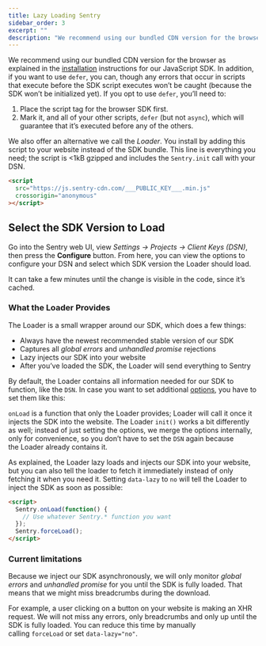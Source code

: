 ```yaml
---
title: Lazy Loading Sentry
sidebar_order: 3
excerpt: ""
description: "We recommend using our bundled CDN version for the browser. If you use `defer`, learn more about its effect on capturing errors."
---
```


We recommend using our bundled CDN version for the browser as explained in the [installation](/platforms/javascript/#install) instructions for our JavaScript SDK. In addition, if you want to use `defer`, you can, though any errors that occur in scripts that execute before the SDK script executes won’t be caught (because the SDK won’t be initialized yet). If you opt to use `defer`, you’ll need to:

1. Place the script tag for the browser SDK first.
2. Mark it, and all of your other scripts, `defer` (but not `async`), which will guarantee that it’s executed before any of the others.

We also offer an alternative we call the *Loader*. You install by adding this script to your website instead of the SDK bundle. This line is everything you need; the script is <1kB gzipped and includes the `Sentry.init` call with your DSN.

```html
<script
  src="https://js.sentry-cdn.com/___PUBLIC_KEY___.min.js"
  crossorigin="anonymous"
></script>
```

## **Select the SDK Version to Load**

Go into the Sentry web UI, view _Settings -> Projects -> Client Keys (DSN)_, then press the **Configure** button. From here, you can view the options to configure your DSN and select which SDK version the Loader should load.

<Note><markdown>

It can take a few minutes until the change is visible in the code, since it’s cached.

</markdown></Note>

[](js-loader-settings.png)

### What the Loader Provides

The Loader is a small wrapper around our SDK, which does a few things:

- Always have the newest recommended stable version of our SDK
- Captures all *global errors* and *unhandled promise* rejections
- Lazy injects our SDK into your website
- After you’ve loaded the SDK, the Loader will send everything to Sentry

By default, the Loader contains all information needed for our SDK to function, like the `DSN`. In case you want to set additional [options](/basics), you have to set them like this:

`onLoad` is a function that only the Loader provides; Loader will call it once it injects the SDK into the website. The Loader `init()` works a bit differently as well; instead of just setting the options, we merge the options internally, only for convenience, so you don’t have to set the `DSN` again because the Loader already contains it.

As explained, the Loader lazy loads and injects our SDK into your website, but you can also tell the loader to fetch it immediately instead of only fetching it when you need it. Setting `data-lazy` to `no` will tell the Loader to inject the SDK as soon as possible:

```html
<script>
  Sentry.onLoad(function() {
    // Use whatever Sentry.* function you want
  });
  Sentry.forceLoad();
</script>
```

### **Current limitations**

Because we inject our SDK asynchronously, we will only monitor *global errors* and *unhandled promise* for you until the SDK is fully loaded. That means that we might miss breadcrumbs during the download.

For example, a user clicking on a button on your website is making an XHR request. We will not miss any errors, only breadcrumbs and only up until the SDK is fully loaded. You can reduce this time by manually calling `forceLoad` or set `data-lazy="no"`.
